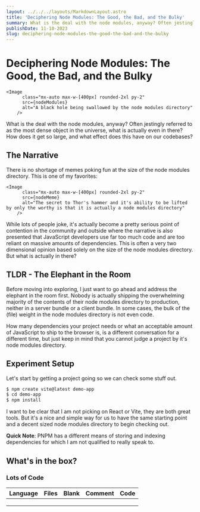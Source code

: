 ```yaml
---
layout: ../../../layouts/MarkdownLayout.astro
title: 'Deciphering Node Modules: The Good, the Bad, and the Bulky'
summary: What is the deal with the node modules, anyway? Often jestingly refused to as the most dense object in the universe, what is actually even in there? How does it get so large, and what effect does this have on our codebases?
publishDate: 11-10-2023
slug: deciphering-node-modules-the-good-the-bad-and-the-bulky
---
```




# Deciphering Node Modules: The Good, the Bad, and the Bulky

    <Image
          class="mx-auto max-w-[400px] rounded-2xl py-2"
          src={nodeModules}
          alt="A black hole being swallowed by the node modules directory"
        />

What is the deal with the node modules, anyway? Often jestingly referred to as the most dense object in the universe, what is
actually even in there? How does it get so large, and what effect does this have on our codebases?

## The Narrative

There is no shortage of memes poking fun at the size of the node modules directory. This is one of my favorites:

    <Image
          class="mx-auto max-w-[400px] rounded-2xl py-2"
          src={nodeMeme}
          alt="The secret to Thor's hammer and it's ability to be lifted by only the worthy is that it is actually a node modules directory"
        />

While lots of people joke, it's actually become a pretty serious point of contention in the community and outside where the
narrative is also presented that JavaScript developers use far too much code and are too reliant on massive amounts of dependencies.
This is often a very two dimensional opinion based solely on the size of the node modules directory. But what is actually in there?

## TLDR - The Elephant in the Room

Before moving into exploring, I just want to go ahead and address the elephant in the room first. Nobody is actually
shipping the overwhelming majority of the contents of their node modules directory to production, neither in a
server bundle or a client bundle. In some cases, the bulk of the (file) weight in the node modules directory is not
even code.

How many dependencies your project needs or what an acceptable amount of JavaScript to ship to the browser is, is a
different conversation for a different time, but just keep in mind that you cannot judge a project by it's node modules directory.

## Experiment Setup

Let's start by getting a project going so we can check some stuff out.

```bash
$ npm create vite@latest demo-app
$ cd demo-app
$ npm install
```

I want to be clear that I am not picking on React or Vite, they are both great tools. But it's a nice and simple way for us to
have the same starting point and a decent sized node modules directory to begin checking out.

**Quick Note**: PNPM has a different means of storing and indexing dependencies for which I am not qualified to really speak to.

## What's in the box?

### Lots of Code
|  Language | Files  | Blank  | Comment  | Code |
|---|---|---|---|---|
|   |   |   |   |   |
|   |   |   |   |   |
|   |   |   |   |   |